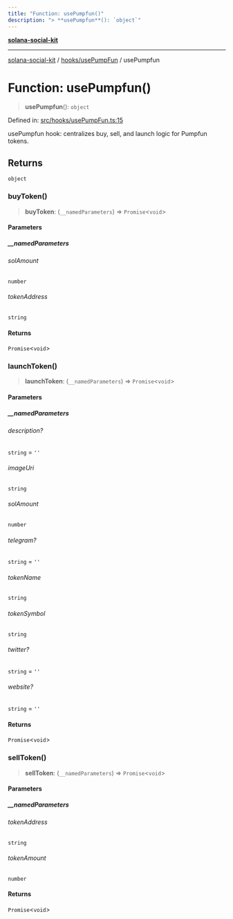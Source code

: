 ```yaml
---
title: "Function: usePumpfun()"
description: "> **usePumpfun**(): `object`"
---
```


[**solana-social-kit**](../../../README.mdx)

***

[solana-social-kit](../../../README.mdx) / [hooks/usePumpFun](../README.mdx) / usePumpfun

# Function: usePumpfun()

> **usePumpfun**(): `object`

Defined in: [src/hooks/usePumpFun.ts:15](https://github.com/SendArcade/solana-app-kit/blob/bd4b3556b8f469c27ebb06f4df65b3a36b43ba3b/src/hooks/usePumpFun.ts#L15)

usePumpfun hook: centralizes buy, sell, and launch logic for Pumpfun tokens.

## Returns

`object`

### buyToken()

> **buyToken**: (`__namedParameters`) => `Promise`\<`void`\>

#### Parameters

##### \_\_namedParameters

###### solAmount

`number`

###### tokenAddress

`string`

#### Returns

`Promise`\<`void`\>

### launchToken()

> **launchToken**: (`__namedParameters`) => `Promise`\<`void`\>

#### Parameters

##### \_\_namedParameters

###### description?

`string` = `''`

###### imageUri

`string`

###### solAmount

`number`

###### telegram?

`string` = `''`

###### tokenName

`string`

###### tokenSymbol

`string`

###### twitter?

`string` = `''`

###### website?

`string` = `''`

#### Returns

`Promise`\<`void`\>

### sellToken()

> **sellToken**: (`__namedParameters`) => `Promise`\<`void`\>

#### Parameters

##### \_\_namedParameters

###### tokenAddress

`string`

###### tokenAmount

`number`

#### Returns

`Promise`\<`void`\>

